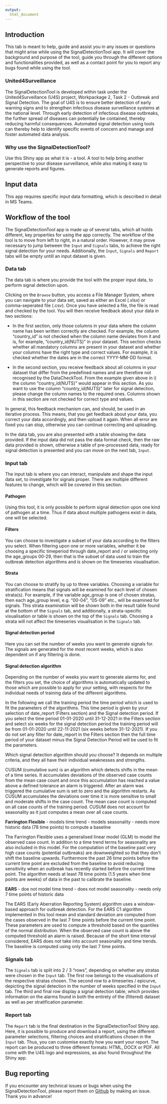 ```yaml
---
output: 
  html_document
---
```


## Introduction
This tab is meant to help, guide and assist you in any issues or questions that might arise while using the SignalDetectionTool app. It will cover the background and purpose of the tool, guide you through the different options and functionalities provided, as well as a contact point for you to report any bugs found while using the tool.

### United4Surveillance 
The SignalDetectionTool is developed within task under the United4Surveillance (U4S) project, Workpackage 2, Task 2 - Outbreak and Signal Detection. The goal of U4S is to ensure better detection of early warning signs and to strengthen infectious disease surveillance systems at the national level. Through early detection of infectious disease outbreaks, the further spread of diseases can potentially be contained, thereby reducing harmful consequences. Automated signal detection using tools can thereby help to identify specific events of concern and manage and foster automated data analysis. 

### Why use the SignalDetectionTool? 
Use this Shiny app as what it is - a tool. A tool to help bring another perspective to your disease surveillance, while also making it easy to generate reports and figures.

## Input data
This app requires specific input data formatting, which is described in detail in MS Teams.

## Workflow of the tool
The SignalDetectionTool app is made up of several tabs, which all holds different, key properties for using the app correctly. 
The workflow of the tool is to move from left to right, in a natural order. However, it may prove necessary to jump between the `Input` and `Signals` tabs, to achieve the right signal detection for your needs.
Additionally, the `Input`, `Signals` and `Report` tabs will be empty untill an input dataset is given.

### Data tab
The data tab is where you provide the tool with the proper input data, to perform signal detection upon. 

Clicking on the `Browse` button, you access a File Manager System, where you can navigate to your data set, saved as either an Excel (.xlsx) or comma-seperated file (.csv). 
Once you have selected a file, the file is read and checked by the tool. You will then receive feedback about your data in two sections: 

* In the first section, only those columns in your data where the column name has been written correctly are checked. For example, the column “country_id” is not checked when the column name deviates from it and is, for example, “country_id(NUTS)” in your dataset. This section checks whether all mandatory columns are present in your dataset and whether your columns have the right type and correct values. For example, it is checked whether the dates are in the correct YYYY-MM-DD format.

* In the second section, you receive feedback about all columns in your dataset that differ from the predefined names and are therefore not recognised by the DataCheckTool. From the example given above in i) the column “country_id(NUTS)” would appear in this section. As you want to use the column “country_id(NUTS)” later for signal detection, please change the column names to the required ones. Columns shown in this section are not checked for correct type and values.

In general, this feedback mechanism can, and should, be used in an iterative process. This means, that you get feedback about your data, you correct your data accordingly, and then upload it again. When all error are fixed you can stop, otherwise you can continue correcting and uploading.

In the data tab, you are also presented with a table showing the data provided. If the input data did not pass the data format check, then the raw data provided is shown, otherwise a table of pre-processed data, ready for signal detection is presented and you can move on the next tab, `Input`.

### Input tab 
The input tab is where you can interact, manipulate and shape the input data set, to investigate for signals proper. There are multiple different features to change, which will be covered in this section.

#### Pathogen
Using this tool, it is only possible to perform signal detection upon one kind of pathogen at a time. Thus if data about multiple pathogens exist in data, one will be selected. 

#### Filters
You can choose to investigate a subset of your data according to the filters you select. When filtering upon one or more variables, whether it be choosing a specific timeperiod through date_report and / or selecting only the age_groups 00-29, then that is the subset of data used to train the outbreak detection algorithms and is shown on the timeseries visualisation.

#### Strata
You can choose to stratify by up to three variables. Choosing a variable for stratification means that signals will be examined for each level of chosen strata(s). For example, if the variable age_group is one of chosen stratas, then each age_group level, e.g. "00-04", "05-09" etc., will be examined for signals. This strata examination will be shown both in the result table found at the bottom of the `Signals` tab, and additionally, a strata-specific visualisation or table is shown on the top of the `Signals` tab. Choosing a strata will not affect the timeseries visualisation in the `Signals` tab.

#### Signal detection period
Here you can set the number of weeks you want to generate signals for. The signals are generated for the most recent weeks, which is also dependent on if any filtering is done.

#### Signal detection algorithm
Depending on the number of weeks you want to generate alarms for, and the filters you set, the choice of algorithms is automatically updated to those which are possible to apply for your setting, with respects for the individual needs of training data of the different algorithms.  

In the following we call the training period the time period which is used to fit the parameters of the algorithms. This time period is given by your selection of date_report (Filters section) and the Signal detection period. If you select the time period 01-01-2020 until 31-12-2021 in the Filters section and select six weeks for the signal detection period the training period will be from 01-01-2020 until 22-11-2021 (six weeks before 31-12-2021). If you do not set any filter for date_report in the Filters section then the full time period of your dataset minus the Signal Detection Period will be used to fit the parameters.

Which signal detection algorithm should you choose? It depends on multiple criteria, and they all have their individual weaknesses and strengths.  

CUSUM (cumulative sum) is an algorithm which detects shifts in the mean of a time series. It accumulates deviations of the observed case counts from the mean case count and once this accumulation has reached a value above a defined tolerance an alarm is triggered. After an alarm was triggered the cumulative sum is set to zero and the algorithm restarts. As CUSUM accumulates the deviations over time it is more sensitive to small and moderate shifts in the case count. The mean case count is computed on all case counts of the training period. CUSUM does not account for seasonality as it just computes a mean over all case counts.

**Farrington Flexible**
- models time trend
- models seasonality
- needs more historic data (78 time points) to compute a baseline

The Farrington Flexible uses a generalised linear model (GLM) to model the observed case count. In addition to a time trend terms for seasonality are also included in this model. For the computation of the baseline past very high case counts (potential outbreaks) are downweighted so that they don't shift the baseline upwards. Furthermore the past 26 time points before the current time point are excluded from the baseline to avoid reducing sensitivity when an outbreak has recently started before the current time point. The algorithm needs at least 78 time points (1.5 years when time points are weeks) of data in the past to calibrate the baseline.  

**EARS**
- doe not model time trend
- does not model seasonality
- needs only 7 time points of historic data 

The EARS (Early Aberration Reporting System) algorithm uses a window-based approach for outbreak detection. For the EARS C1 algorithm implemented in this tool mean and standard deviation are computed from the cases observed in the last 7 time points before the current time point. These parameters are used to compute a threshold based on the quantiles of the normal distribution. When the observed case count is above the computed threshold an alarm is raised. Because of the short time interval considered, EARS does not take into account seasonality and time trends. The baseline is computed using only the last 7 time points.

### Signals tab
The `Signals` tab is split into 2 / 3 "rows", depending on whether any stratas were chosen in the `Input` tab. The first row belongs to the visualisations of the respective stratas chosen. 
The second row to a timeseries / epicurve, depicting the signal detection in the number of weeks specified in the `Input` tab.
The third and final row display a signal detection table, which provides information on the alarms found in both the entirety of the (filtered) dataset as well as per stratification parameter.

### Report tab
The `Report` tab is the final destination in the SignalDetectionTool Shiny app. Here, it is possible to produce and download a report, using the different parameter selections, filtering choices and stratifications chosen in the `Input` tab. Thus, you can customise exactly how you want your report. 
The report can be produced to three different formats: HTML, DOCX or PDF. All come with the U4S logo and expressions, as also found throughout the Shiny app. 

## Bug reporting
If you encounter any technical issues or bugs when using the SignalDetectionTool, please report them on [Github](https://github.com/United4Surveillance/signal-detection-evaluation-tool/issues/new/choose) by making an issue. 
Thank you in advance!


